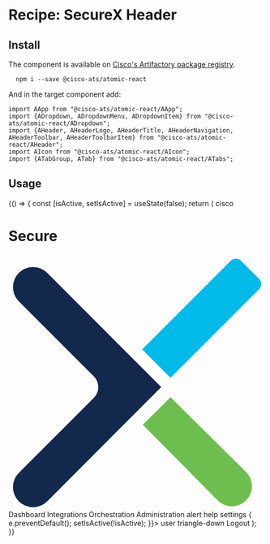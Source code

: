 

<Meta title="Recipes/SecureX Header" component={AHeader} />

# Recipe: SecureX Header

## Install

The component is available on [Cisco's Artifactory package registry](https://devhub.cisco.com/artifactory/webapp/#/home).

```
  npm i --save @cisco-ats/atomic-react
```

And in the target component add:

```
import AApp from "@cisco-ats/atomic-react/AApp";
import {ADropdown, ADropdownMenu, ADropdownItem} from "@cisco-ats/atomic-react/ADropdown";
import {AHeader, AHeaderLogo, AHeaderTitle, AHeaderNavigation, AHeaderToolbar, AHeaderToolbarItem} from "@cisco-ats/atomic-react/AHeader";
import AIcon from "@cisco-ats/atomic-react/AIcon";
import {ATabGroup, ATab} from "@cisco-ats/atomic-react/ATabs";
```

## Usage

<Preview>
  <Story name="usage-1">
  <YourComponent>
  {() => {
    const [isActive, setIsActive] = useState(false);
    return (
      <AApp style={{minHeight: 200}}>
        <AHeader>
          <AHeaderLogo href="#cisco">
            <AIcon>cisco</AIcon>
          </AHeaderLogo>
          <AHeaderTitle style={{display:'inline-flex', alignItems: 'baseline'}}>
            <h1 style={{color: '#6cbf50'}}>Secure</h1>
            <svg style={{width: 21, marginLeft: 2, WebkitTransform: 'translateY(.05em)', transform: 'translateY(.05em)'}} viewBox="0 0 85 85" xmlns="http://www.w3.org/2000/svg">
              <path d="M77.37 2.15l6 6c.95.95.95 2.49 0 3.44L53.91 41.04l-9.44-9.44L73.93 2.15c.95-.95 2.49-.95 3.44 0z" fill="#00bbea"/>
              <path d="M79.06 81.79a6.67 6.67 0 01-9.44 0L44.7 56.61l9.23-9.12 25.12 24.86a6.66 6.66 0 01.01 9.44z" fill="#6dbe4f"/>
              <path d="M46.11 48.84l4.72-4.72-4.72-4.72-4.72-4.72L12.88 6.17a6.67 6.67 0 00-9.44 0 6.67 6.67 0 000 9.44l24.97 24.97a5.022 5.022 0 010 7.1L3.44 72.64a6.67 6.67 0 000 9.44 6.67 6.67 0 009.44 0l33.23-33.24z" fill="#12284c"/>
            </svg>
          </AHeaderTitle>
          <AHeaderNavigation>
            <ATabGroup tall>
              <ATab href="https://platform.int.iroh.site/orchestration">
                Dashboard
              </ATab>
              <ATab href="https://platform.int.iroh.site/settings/modules">
                Integrations
              </ATab>
              <ATab href="https://platform.int.iroh.site/orchestration" selected>
                Orchestration
              </ATab>
              <ATab href="https://platform.int.iroh.site/administration">
                Administration
              </ATab>
            </ATabGroup>
          </AHeaderNavigation>
          <AHeaderToolbar>
            <AHeaderToolbarItem>
              <AIcon>alert</AIcon>
            </AHeaderToolbarItem>
            <AHeaderToolbarItem>
              <AIcon>help</AIcon>
            </AHeaderToolbarItem>
            <AHeaderToolbarItem href="https://platform.int.iroh.site/settings">
              <AIcon>settings</AIcon>
            </AHeaderToolbarItem>
            <AHeaderToolbarItem onClick={e => { e.preventDefault(); setIsActive(!isActive); }}>
              <ADropdown active={isActive}>
                <AIcon>user</AIcon>
                <AIcon style={{width: 10}}>triangle-down</AIcon>
                <ADropdownMenu style={{left: 'auto', right: 0}}>
                  <ADropdownMenuItem href="https://platform.int.iroh.site/logout">Logout</ADropdownMenuItem>
                </ADropdownMenu>
              </ADropdown>
            </AHeaderToolbarItem>
          </AHeaderToolbar>
        </AHeader>
      </AApp>
    );
  }}
  </YourComponent>
  </Story>
</Preview>
